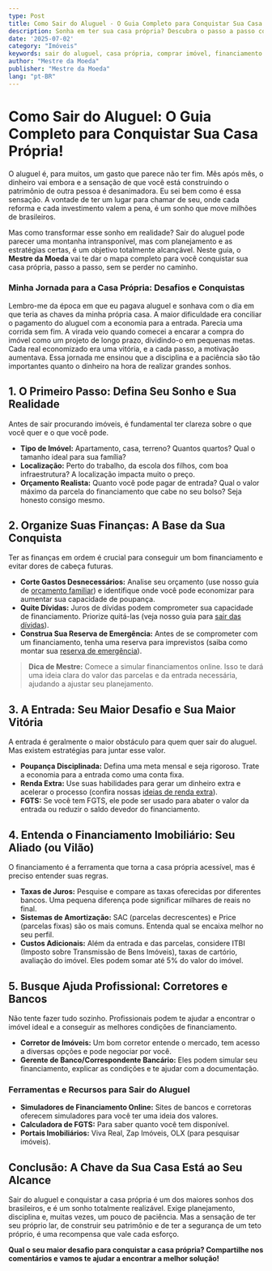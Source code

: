 ```yaml
---
type: Post
title: Como Sair do Aluguel - O Guia Completo para Conquistar Sua Casa Própria!
description: Sonha em ter sua casa própria? Descubra o passo a passo completo para sair do aluguel, planejar sua compra e realizar o sonho da casa própria.
date: '2025-07-02'
category: "Imóveis"
keywords: sair do aluguel, casa própria, comprar imóvel, financiamento imobiliário, planejamento imobiliário, primeiro imóvel
author: "Mestre da Moeda"
publisher: "Mestre da Moeda"
lang: "pt-BR"
---
```



# Como Sair do Aluguel: O Guia Completo para Conquistar Sua Casa Própria!

O aluguel é, para muitos, um gasto que parece não ter fim. Mês após mês, o dinheiro vai embora e a sensação de que você está construindo o patrimônio de outra pessoa é desanimadora. Eu sei bem como é essa sensação. A vontade de ter um lugar para chamar de seu, onde cada reforma e cada investimento valem a pena, é um sonho que move milhões de brasileiros.

Mas como transformar esse sonho em realidade? Sair do aluguel pode parecer uma montanha intransponível, mas com planejamento e as estratégias certas, é um objetivo totalmente alcançável. Neste guia, o **Mestre da Moeda** vai te dar o mapa completo para você conquistar sua casa própria, passo a passo, sem se perder no caminho.

### Minha Jornada para a Casa Própria: Desafios e Conquistas

Lembro-me da época em que eu pagava aluguel e sonhava com o dia em que teria as chaves da minha própria casa. A maior dificuldade era conciliar o pagamento do aluguel com a economia para a entrada. Parecia uma corrida sem fim. A virada veio quando comecei a encarar a compra do imóvel como um projeto de longo prazo, dividindo-o em pequenas metas. Cada real economizado era uma vitória, e a cada passo, a motivação aumentava. Essa jornada me ensinou que a disciplina e a paciência são tão importantes quanto o dinheiro na hora de realizar grandes sonhos.

## 1. O Primeiro Passo: Defina Seu Sonho e Sua Realidade

Antes de sair procurando imóveis, é fundamental ter clareza sobre o que você quer e o que você pode.

*   **Tipo de Imóvel:** Apartamento, casa, terreno? Quantos quartos? Qual o tamanho ideal para sua família?
*   **Localização:** Perto do trabalho, da escola dos filhos, com boa infraestrutura? A localização impacta muito o preço.
*   **Orçamento Realista:** Quanto você pode pagar de entrada? Qual o valor máximo da parcela do financiamento que cabe no seu bolso? Seja honesto consigo mesmo.

## 2. Organize Suas Finanças: A Base da Sua Conquista

Ter as finanças em ordem é crucial para conseguir um bom financiamento e evitar dores de cabeça futuras.

*   **Corte Gastos Desnecessários:** Analise seu orçamento (use nosso guia de [orçamento familiar](/posts/3-montar-orcamento-familiar)) e identifique onde você pode economizar para aumentar sua capacidade de poupança.
*   **Quite Dívidas:** Juros de dívidas podem comprometer sua capacidade de financiamento. Priorize quitá-las (veja nosso guia para [sair das dívidas](/posts/2-sair-das-dividas)).
*   **Construa Sua Reserva de Emergência:** Antes de se comprometer com um financiamento, tenha uma reserva para imprevistos (saiba como montar sua [reserva de emergência](/posts/9-reserva-emergencia)).

> **Dica de Mestre:** Comece a simular financiamentos online. Isso te dará uma ideia clara do valor das parcelas e da entrada necessária, ajudando a ajustar seu planejamento.

<Ad slot="6922916787" />

## 3. A Entrada: Seu Maior Desafio e Sua Maior Vitória

A entrada é geralmente o maior obstáculo para quem quer sair do aluguel. Mas existem estratégias para juntar esse valor.

*   **Poupança Disciplinada:** Defina uma meta mensal e seja rigoroso. Trate a economia para a entrada como uma conta fixa.
*   **Renda Extra:** Use suas habilidades para gerar um dinheiro extra e acelerar o processo (confira nossas [ideias de renda extra](/posts/8-renda-extra)).
*   **FGTS:** Se você tem FGTS, ele pode ser usado para abater o valor da entrada ou reduzir o saldo devedor do financiamento.

## 4. Entenda o Financiamento Imobiliário: Seu Aliado (ou Vilão)

O financiamento é a ferramenta que torna a casa própria acessível, mas é preciso entender suas regras.

*   **Taxas de Juros:** Pesquise e compare as taxas oferecidas por diferentes bancos. Uma pequena diferença pode significar milhares de reais no final.
*   **Sistemas de Amortização:** SAC (parcelas decrescentes) e Price (parcelas fixas) são os mais comuns. Entenda qual se encaixa melhor no seu perfil.
*   **Custos Adicionais:** Além da entrada e das parcelas, considere ITBI (Imposto sobre Transmissão de Bens Imóveis), taxas de cartório, avaliação do imóvel. Eles podem somar até 5% do valor do imóvel.

## 5. Busque Ajuda Profissional: Corretores e Bancos

Não tente fazer tudo sozinho. Profissionais podem te ajudar a encontrar o imóvel ideal e a conseguir as melhores condições de financiamento.

*   **Corretor de Imóveis:** Um bom corretor entende o mercado, tem acesso a diversas opções e pode negociar por você.
*   **Gerente de Banco/Correspondente Bancário:** Eles podem simular seu financiamento, explicar as condições e te ajudar com a documentação.

### Ferramentas e Recursos para Sair do Aluguel

*   **Simuladores de Financiamento Online:** Sites de bancos e corretoras oferecem simuladores para você ter uma ideia dos valores.
*   **Calculadora de FGTS:** Para saber quanto você tem disponível.
*   **Portais Imobiliários:** Viva Real, Zap Imóveis, OLX (para pesquisar imóveis).

## Conclusão: A Chave da Sua Casa Está ao Seu Alcance

Sair do aluguel e conquistar a casa própria é um dos maiores sonhos dos brasileiros, e é um sonho totalmente realizável. Exige planejamento, disciplina e, muitas vezes, um pouco de paciência. Mas a sensação de ter seu próprio lar, de construir seu patrimônio e de ter a segurança de um teto próprio, é uma recompensa que vale cada esforço.

**Qual o seu maior desafio para conquistar a casa própria? Compartilhe nos comentários e vamos te ajudar a encontrar a melhor solução!**